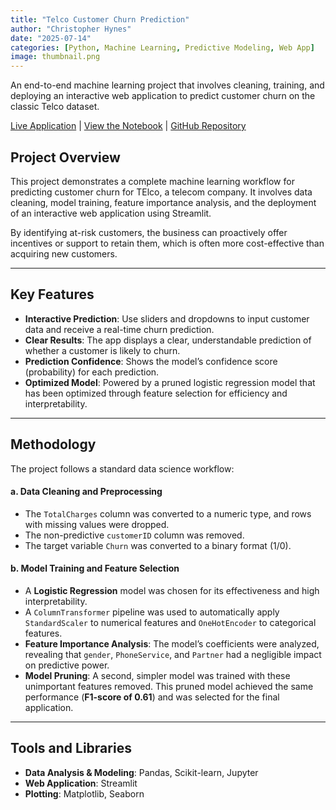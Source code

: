 ```yaml
---
title: "Telco Customer Churn Prediction"
author: "Christopher Hynes"
date: "2025-07-14"
categories: [Python, Machine Learning, Predictive Modeling, Web App]
image: thumbnail.png
---
```


An end-to-end machine learning project that involves cleaning, training, and deploying an interactive web application to predict customer churn on the classic Telco dataset.

<i class="fa-solid fa-arrow-up-right-from-square"></i> [Live Application](https://telco-churn-analysis.streamlit.app/) |
<i class="fa-solid fa-file-code"></i> [View the Notebook](telco-churn.ipynb) |
<i class="fa-brands fa-github"></i> [GitHub Repository](https://github.com/hynesc/telco-churn)

## Project Overview

This project demonstrates a complete machine learning workflow for predicting customer churn for TElco, a telecom company. It involves data cleaning, model training, feature importance analysis, and the deployment of an interactive web application using Streamlit.

By identifying at-risk customers, the business can proactively offer incentives or support to retain them, which is often more cost-effective than acquiring new customers.

---

## Key Features

-   **Interactive Prediction**: Use sliders and dropdowns to input customer data and receive a real-time churn prediction.
-   **Clear Results**: The app displays a clear, understandable prediction of whether a customer is likely to churn.
-   **Prediction Confidence**: Shows the model's confidence score (probability) for each prediction.
-   **Optimized Model**: Powered by a pruned logistic regression model that has been optimized through feature selection for efficiency and interpretability.

---

## Methodology

The project follows a standard data science workflow:

#### a. Data Cleaning and Preprocessing
- The `TotalCharges` column was converted to a numeric type, and rows with missing values were dropped.
- The non-predictive `customerID` column was removed.
- The target variable `Churn` was converted to a binary format (1/0).

#### b. Model Training and Feature Selection
- A **Logistic Regression** model was chosen for its effectiveness and high interpretability.
- A `ColumnTransformer` pipeline was used to automatically apply `StandardScaler` to numerical features and `OneHotEncoder` to categorical features.
- **Feature Importance Analysis**: The model's coefficients were analyzed, revealing that `gender`, `PhoneService`, and `Partner` had a negligible impact on predictive power.
- **Model Pruning**: A second, simpler model was trained with these unimportant features removed. This pruned model achieved the same performance (**F1-score of 0.61**) and was selected for the final application.

---

## Tools and Libraries

- **Data Analysis & Modeling**: Pandas, Scikit-learn, Jupyter
- **Web Application**: Streamlit
- **Plotting**: Matplotlib, Seaborn

